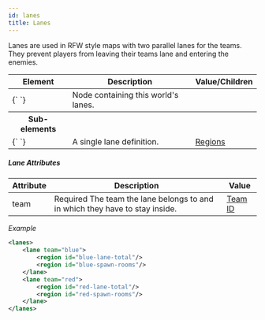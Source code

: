 ```yaml
---
id: lanes
title: Lanes
---
```


Lanes are used in RFW style maps with two parallel lanes for the teams. They prevent players from leaving their teams lane and entering the enemies.

<div className="table-container">
  <table>
    <thead>
      <tr>
        <th>Element</th>
        <th>Description</th>
        <th>Value/Children</th>
      </tr>
    </thead>
    <tbody>
      <tr>
        <td>
          <label>{`<lanes> </lanes>`}</label>
        </td>
        <td>Node containing this world's lanes.</td>
        <td></td>
      </tr>
      <tr>
        <th>Sub-elements</th>
        <th />
        <th />
      </tr>
      <tr>
        <td>
          <label>{`<lane> </lane>`}</label>
        </td>
        <td>A single lane definition.</td>
        <td>
          <a href="/docs/modules/mechanics/regions">Regions</a>
        </td>
      </tr>
    </tbody>
  </table>
</div>

##### Lane Attributes

<div className="table-container">
  <table>
    <thead>
      <tr>
        <th>Attribute</th>
        <th>Description</th>
        <th>Value</th>
      </tr>
    </thead>
    <tbody>
      <tr>
        <td>
          <label>team</label>
        </td>
        <td>
          <span className="badge badge--danger">Required</span>
          The team the lane belongs to and in which they have to stay inside.
        </td>
        <td>
          <a href="/docs/modules/format/teams">Team ID</a>
        </td>
      </tr>
    </tbody>
  </table>
</div>

_Example_

```xml
<lanes>
    <lane team="blue">
        <region id="blue-lane-total"/>
        <region id="blue-spawn-rooms"/>
    </lane>
    <lane team="red">
        <region id="red-lane-total"/>
        <region id="red-spawn-rooms"/>
    </lane>
</lanes>
```
